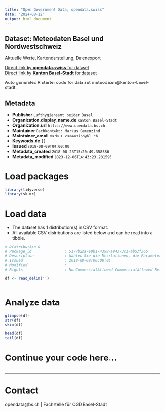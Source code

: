 ```yaml
---
title: "Open Government Data, opendata.swiss"
date: "2024-08-12"
output: html_document
---
```


## Dataset: Meteodaten Basel und Nordwestschweiz

Aktuelle Werte, Kartendarstellung, Datenexport

[Direct link by **opendata.swiss** for dataset](https://opendata.swiss/de/dataset/meteodaten-basel-und-nordwestschweiz)<br>
[Direct link by **Kanton Basel-Stadt** for dataset](https://meteodaten-nordwest.ch/)

Auto generated R starter code for data set meteodaten@kanton-basel-stadt.

## Metadata

- **Publisher** `Lufthygieneamt beider Basel`
- **Organization.display_name.de** `Kanton Basel-Stadt`
- **Organization.url** `https://www.opendata.bs.ch`
- **Maintainer** `Fachkontakt: Markus Camenzind`
- **Maintainer_email** `markus.camenzind@bl.ch`
- **Keywords.de** `[]`
- **Issued** `2018-08-09T00:00:00`
- **Metadata_created** `2018-08-23T15:20:49.358586`
- **Metadata_modified** `2023-12-06T16:43:23.281596`


# Load packages

```r

library(tidyverse)
library(skimr)

```

# Load data

-   The dataset has 1 distribution(s) in CSV format.
-   All available CSV distributions are listed below and can be read into a tibble.

```r

# Distribution 0
# Package_id               : 5177b22a-e0b1-4398-a943-3c17ab52f365
# Description              : Wählen Sie die Messtationen, die Parameter und den Zeitraum und laden Sie diese als CSV File runter.
# Issued                   : 2018-08-09T00:00:00
# Modified                 : 
# Rights                   : NonCommercialAllowed-CommercialAllowed-ReferenceNotRequired

df <- read_delim('')



```

# Analyze data

```r

glimpse(df)
str(df)
skim(df)

head(df)
tail(df)

```

# Continue your code here...

```r

```

------------------------------------------------------------------------

# Contact

opendata@bs.ch | Fachstelle für OGD Basel-Stadt
